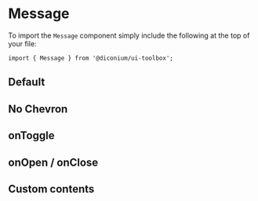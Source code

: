
<Meta of={MessageStories} />

# Message

To import the `Message` component simply include the following at the top of your file:

```
import { Message } from '@diconium/ui-toolbox';
```

## Default

<Canvas of={MessageStories.Default} />

## No Chevron

<Canvas of={MessageStories.NoChevron} />

## onToggle

<Canvas of={MessageStories.OnToggle} />

## onOpen / onClose

<Canvas of={MessageStories.OnOpen} />

## Custom contents

<Canvas of={MessageStories.CustomContents} />
